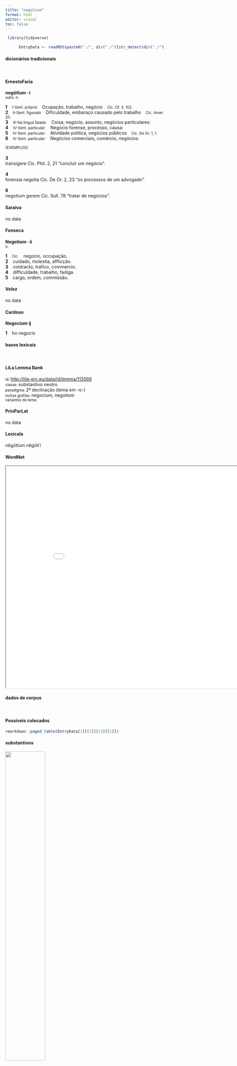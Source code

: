 ```yaml
---
title: "negotium"
format: html
editor: visual
toc: false
---
```



```r
 library(tidyverse) 

      EntryData <- readRDS(paste0("./", dir("./")[str_detect(dir("./"), "_xx110-101-103-111-116-105-117-109xx_.rds")]))

```


#### dicionários tradicionais

&emsp;




::: panel-tabset

#### ErnestoFaria

<b>negōtĭum</b> <b>-í</b> <br> <small>subs. n.</small> <br> <small></small>   <p> <b>1</b> &ensp; <small>I-Sent. próprio</small> &ensp; Ocupação, trabalho, negócio &ensp; <small>Cíc. Of. 3. 102.</small> <br> <b>2</b> &ensp; <small>II-Sent. figurado</small> &ensp; Dificuldade, embaraço causado pelo trabalho &ensp; <small>Cíc. Amer. 20.</small> <br> <b>3</b> &ensp; <small>III-Na língua falada:</small> &ensp; Coisa; negócio, assunto, negócios particulares: &ensp; <small></small> <br> <b>4</b> &ensp; <small>IV-Sent. particular:</small> &ensp; Negócio forense, processo, causa: &ensp; <small></small> <br> <b>5</b> &ensp; <small>IV-Sent. particular:</small> &ensp; Atividade política, negócios públicos &ensp; <small>Cíc. De Or. 1, 1.</small> <br> <b>6</b> &ensp; <small>IV-Sent. particular:</small> &ensp; Negócios comerciais, comércio, negócios: &ensp; <small></small> </p>   <p><small>[EXEMPLOS]</small><br> <br><b>3</b><br>transigere Cíc. Phil. 2, 21 “concluir um negócio”. <br> <br><b>4</b><br>forensia negotia Cíc. De Or. 2, 23 “os processos de um advogado”. <br> <br><b>6</b><br>negotium gerere Cíc. Sull. 78 “tratar de negócios”. </p>




#### Saraiva

no data




#### Fonseca

<b>Negotium</b> -<b>ii</b> <br> <small>n.</small>   <p> <b>1</b> &ensp; <small>Cic.</small> &ensp; negocio, occupação. <br> <b>2</b> &ensp; cuidado, molestia, afflicção. <br> <b>3</b> &ensp; contracto, trafico, commercio. <br> <b>4</b> &ensp; difficuldade, trabalho, fadiga. <br> <b>5</b> &ensp; cargo, ordem, commissão. </p>




#### Velez

no data




#### Cardoso

<b>Negocium</b> <b>ij</b>   <p> <b>1</b> &ensp; ho negocio </p>


:::



#### bases lexicais

&emsp;






::: panel-tabset

#### LiLa Lemma Bank

<small> id: </small> <a href=' http://lila-erc.eu/data/id/lemma/113566 ' target="_blank"> http://lila-erc.eu/data/id/lemma/113566 </a> <br>
<small> classe: </small> substantivo neutro   <br>
<small> paradigma: </small> 2ª declinação (tema em -o-) <br>
<small> outras grafias: </small> negocium, negotiom <br>
<small> variantes do lema: </small>  <br>





#### PrinParLat

no data




#### Lexicala

nĕgōtĭum 
 nĕgōtĭī




#### WordNet

<iframe width='900' height='700' src='Media/Tree__xx110-101-103-111-116-105-117-109xx__sem_type_lexemes_pt.html'>

</iframe>


:::



#### dados de corpus

&emsp;




::: panel-tabset

#### Possíveis colocados

```r

rmarkdown::paged_table(EntryData[1][[1]][13][[1]])

```


#### substantivos

![](./Media/wordcloud__xx110-101-103-111-116-105-117-109xx__BY_collocate_scoreSUBST.webp){width=50% fig-alt='This chart plots collocate by scoreSUBST, for the headword negotium here are all the values plotted: collocate: conficio; scoreSUBST: 0. collocate: suscipio; scoreSUBST: 0. collocate: gero; scoreSUBST: 0. collocate: do; scoreSUBST: 0. collocate: totus; scoreSUBST: 0. collocate: ago; scoreSUBST: 0. collocate: autem; scoreSUBST: 0. collocate: tantus; scoreSUBST: 0. collocate: tuus; scoreSUBST: 0'}




#### adjetivos

![](./Media/wordcloud__xx110-101-103-111-116-105-117-109xx__BY_collocate_scoreADJ.webp){width=50% fig-alt='This chart plots collocate by scoreADJ, for the headword negotium here are all the values plotted: collocate: conficio; scoreADJ: 0. collocate: suscipio; scoreADJ: 0. collocate: gero; scoreADJ: 0. collocate: do; scoreADJ: 0. collocate: totus; scoreADJ: 0. collocate: ago; scoreADJ: 0. collocate: autem; scoreADJ: 0. collocate: tantus; scoreADJ: 0. collocate: tuus; scoreADJ: 0'}




#### verbos

![](./Media/wordcloud__xx110-101-103-111-116-105-117-109xx__BY_collocate_scoreVERBO.webp){width=50% fig-alt='This chart plots collocate by scoreVERBO, for the headword negotium here are all the values plotted: collocate: conficio; scoreVERBO: 2. collocate: suscipio; scoreVERBO: 2. collocate: gero; scoreVERBO: 2. collocate: do; scoreVERBO: 2. collocate: totus; scoreVERBO: 0. collocate: ago; scoreVERBO: 2. collocate: autem; scoreVERBO: 0. collocate: tantus; scoreVERBO: 0. collocate: tuus; scoreVERBO: 0'}




#### advérbios

![](./Media/wordcloud__xx110-101-103-111-116-105-117-109xx__BY_collocate_scoreADV.webp){width=50% fig-alt='This chart plots collocate by scoreADV, for the headword negotium here are all the values plotted: collocate: conficio; scoreADV: 0. collocate: suscipio; scoreADV: 0. collocate: gero; scoreADV: 0. collocate: do; scoreADV: 0. collocate: totus; scoreADV: 0. collocate: ago; scoreADV: 0. collocate: autem; scoreADV: 0. collocate: tantus; scoreADV: 0. collocate: tuus; scoreADV: 0'}




#### preposições e conjunções

![](./Media/wordcloud__xx110-101-103-111-116-105-117-109xx__BY_collocate_scoreFUNC.webp){width=50% fig-alt='This chart plots collocate by scoreFUNC, for the headword negotium here are all the values plotted: collocate: conficio; scoreFUNC: 0. collocate: suscipio; scoreFUNC: 0. collocate: gero; scoreFUNC: 0. collocate: do; scoreFUNC: 0. collocate: totus; scoreFUNC: 0. collocate: ago; scoreFUNC: 0. collocate: autem; scoreFUNC: 0. collocate: tantus; scoreFUNC: 0. collocate: tuus; scoreFUNC: 0'}


:::



::: panel-tabset

#### ExemplosTraduzidos

<p> datur <b>negotium</b> magistratibus <br> <small> Cic.Att.1.16.5 <br> encomenda-se o assunto aos magistrados. <small> [JDD] </small> </small> </p>
; <p> de tuo autem <b>negotio</b> saepe ad me scribis <br> <small> Cic.Att.1.19.9 <br> Me escreves com frequência sobre o teu assunto. <small> [JDD] </small> </small> </p>
; <p> eo celeriter confecto <b>negotio</b> rursus in hiberna legiones reduxit <br> <small> Caes.Gal.6.3.3 <br> Acabado esse negócio com rapidez, reconduziu as legiões aos quartéis de inverno. <small> [JDD] </small> </small> </p>
; <p> nam cum se utilem ceteris efficit commune agit <b>negotium</b> <br> <small> Sen.Ot.3.5 <br> Com efeito, quando se faz útil aos demais, se ocupa de um negócio público. <small> [JDD] </small> </small> </p>
; <p> nostra autem <b>negotia</b> quoniam Romae commoraris amabo te explica <br> <small> Cic.Att.5.12.3 <br> Por outro lado, põe, por favor, em ordem os meus assuntos, visto que te demoras em Roma. <small> [JDD] </small> </small> </p>
; <p> Cincius si quid ad me tui <b>negoti</b> detulerit suscipiam <br> <small> Cic.Att.1.16.17 <br> Se Cíncio me trouxer algum negócio teu, me encarregarei. <small> [JDD] </small> </small> </p>
; <p> petivi etiam pro meis in civitatem beneficiis ut <b>negotium</b> conficerent <br> <small> Cic.Att.5.21.11 <br> pedi até mesmo pelos meus benefícios na cidade que concluíssem o negócio. <small> [JDD] </small> </small> </p>
; <p> tu quid ego priuatim <b>negoti</b> geram interpretabere imminuendo honore senatorio <br> <small> Cic.Ver.2.4.25.20 <br> Vais tu interpretar o assunto que levo de modo privado reduzindo a honra devida a um senador? <small> [JDD] </small> </small> </p>
; <p> biduo per unum servum et eum ex ludo gladiatorio confecit totum <b>negotium</b> <br> <small> Cic.Att.1.16.5 <br> Em dois dias, com a ajuda de um único escravo, e esse proveniente de uma escola de gladiadores, resolveu todo o negócio. <small> [JDD] </small> </small> </p>
; <p> hoc iam sic habeto ne c hoc exercitu ne c hic tanta <b>negotia</b> geri potuisse <br> <small> Cic.Att.5.20.1 <br> Considera já isso assim: que não é possível com este exército e aqui levar a cabo tamanhas ações. <small> [JDD, de outra edição] </small> </small> </p>





#### Frequência por autor

![](./Media/barchart__xx110-101-103-111-116-105-117-109xx__lemma_BY_author_Frequencies.webp){width=50% fig-alt='This charts plots the frequency of lemma by author_Frequencies. The Suetonius subcorpus registers the highest normalized frequency, with the value of 11.03 and an absolute frequency of 1. The Sallustius subcorpus follows, with a normalized frequency of 9.28 and an absolute frequency of 10. the subcorpus with the least normalized frequency is Ovidius with the normalized value of 0 and an absolute freqeuncy of 0. here are all the values: subcorpus: Caesar ; normalized frequency: 8 ; absolute frequency: 3.0213762368759. subcorpus: Cicero ; normalized frequency: 64 ; absolute frequency: 3.98694276245297. subcorpus: Horatius ; normalized frequency: 1 ; absolute frequency: 0.888020602077968. subcorpus: Ovidius ; normalized frequency: 0 ; absolute frequency: 0. subcorpus: Phaedrus ; normalized frequency: 1 ; absolute frequency: 1.5181417944436. subcorpus: Sallustius ; normalized frequency: 10 ; absolute frequency: 9.27557740469344. subcorpus: Seneca ; normalized frequency: 12 ; absolute frequency: 2.23959985815868. subcorpus: Suetonius ; normalized frequency: 1 ; absolute frequency: 11.0253583241455. subcorpus: Tacitus ; normalized frequency: 0 ; absolute frequency: 0. subcorpus: Vergilius ; normalized frequency: 0 ; absolute frequency: 0. subcorpus: Hieronymus ; normalized frequency: 0 ; absolute frequency: 0'}




#### Frequência por gênero

![](./Media/barchart__xx110-101-103-111-116-105-117-109xx__lemma_BY_genre_Frequencies.webp){width=50% fig-alt='This charts plots the frequency of lemma by genre_Frequencies. The Prosa.epistolográfica subcorpus registers the highest normalized frequency, with the value of 9.01 and an absolute frequency of 34. The Prosa.histórica subcorpus follows, with a normalized frequency of 4.63 and an absolute frequency of 19. the subcorpus with the least normalized frequency is Poesia.trágica with the normalized value of 0 and an absolute freqeuncy of 0. here are all the values: subcorpus: Prosa.histórica ; normalized frequency: 19 ; absolute frequency: 4.62523430463254. subcorpus: Prosa.filosófica ; normalized frequency: 13 ; absolute frequency: 2.14164511293059. subcorpus: Prosa.oratória ; normalized frequency: 29 ; absolute frequency: 2.78436530872851. subcorpus: Prosa.epistolográfica ; normalized frequency: 34 ; absolute frequency: 9.00924772781473. subcorpus: Poesia.lírica ; normalized frequency: 1 ; absolute frequency: 0.84125515268781. subcorpus: Poesia.didática ; normalized frequency: 1 ; absolute frequency: 0.848248367121893. subcorpus: Poesia.trágica ; normalized frequency: 0 ; absolute frequency: 0. subcorpus: Poesia.épica ; normalized frequency: 0 ; absolute frequency: 0. subcorpus: Prosa.ficcional ; normalized frequency: 0 ; absolute frequency: 0'}




#### Frequência por século

![](./Media/barchart__xx110-101-103-111-116-105-117-109xx__lemma_BY_period_Frequencies.webp){width=50% fig-alt='This charts plots the frequency of lemma by period_Frequencies. The I.a.C. subcorpus registers the highest normalized frequency, with the value of 3.86 and an absolute frequency of 83. The I.d.C. subcorpus follows, with a normalized frequency of 1.99 and an absolute frequency of 13. the subcorpus with the least normalized frequency is IV.d.C. with the normalized value of 0 and an absolute freqeuncy of 0. here are all the values: subcorpus: I.a.C. ; normalized frequency: 83 ; absolute frequency: 3.86316034442634. subcorpus: I.d.C. ; normalized frequency: 13 ; absolute frequency: 1.98867982254857. subcorpus: II.d.C. ; normalized frequency: 1 ; absolute frequency: 2.61780104712042. subcorpus: IV.d.C. ; normalized frequency: 0 ; absolute frequency: 0'}


:::

